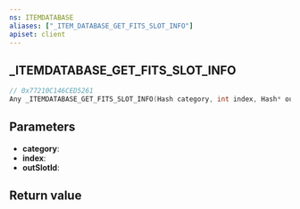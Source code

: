 ```yaml
---
ns: ITEMDATABASE
aliases: ["_ITEM_DATABASE_GET_FITS_SLOT_INFO"]
apiset: client
---
```

## _ITEMDATABASE_GET_FITS_SLOT_INFO

```c
// 0x77210C146CED5261
Any _ITEMDATABASE_GET_FITS_SLOT_INFO(Hash category, int index, Hash* outSlotId);
```


## Parameters
* **category**:
* **index**:
* **outSlotId**:

## Return value